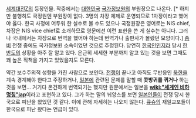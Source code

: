 [[세계대전Z]]의 등장인물. 작중에서는 [[대한민국]] [[국가정보원]]의 부원장으로 나온다. [* 하지만 불행히도 국정원엔 부원장이 없다. 3명의 차장 체제로 운영되므로 1차장이라고 했어야 옳다. 한국 사정에 어두워 한 실수로 볼 수도 있으나 국정원장은 영어로는 NIS chief, 차장은 NIS vice chief로 소개하므로 영문에선 이런 표현을 쓴 게 실수는 아니다. 그러나 국내에서는 차장으로 번역을 했어야 하는데 번역가나 출판사가 몰랐던 모양이다.]  [[좀비]] 전쟁 중에도 국가정보원 소속이었던 것으로 추정된다. 당연히 [[한국인]]인지라 당시 [[한반도]]의 상황을 아주 잘 알고 있다. 은근히 세세한 부분까지 알고 있는 것을 보면 그때도 꽤 높은 직책을 가지고 있었을지도 모른다.

약간 보수주의적 성향을 가진 사람으로 보인다. [[전쟁]]이 끝나고 아직도 무반응인 [[북한]]을 계속 경계해야 한다고 주장하거나, [[일본]]에 관련된 문제를 말할 때 '''콧방귀를 뀌거나''' 하는 것을 보면... 
거기다 온건하게 번역되기는 했지만 원문에서는 일본을 '''[[wiki:"세계인 비하명칭"jap]]'''이라고 표현하고 있다. 그가 하는 말의 뉘앙스를 보면 [[일본인]]들이 전쟁 당시 한국으로 피난을 왔었던 것 같다. 이에 관해 자세히는 나오지 않는다. [[큐슈]]의 재일교포들이 한국으로 피난 왔다는 언급이 있다.
